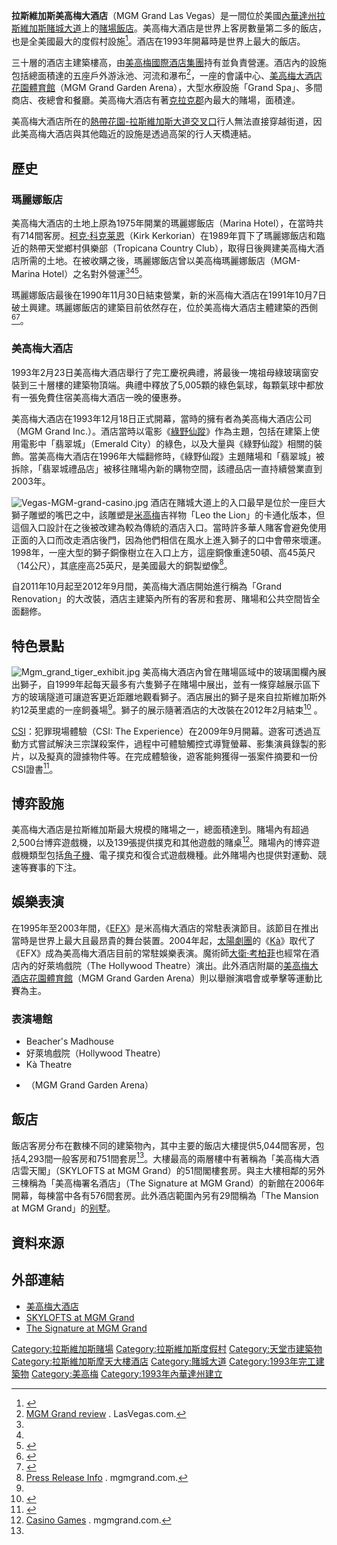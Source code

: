 {{Infobox Casino
| casino = 拉斯維加斯美高梅大酒店<br><small>MGM Grand Las Vegas</small>
| theme = [[娛樂|娛樂]]
| address = 3799 Las Vegas Boulevard South<br>Las Vegas, Nevada 89109
| logo = MGM Grand logo.svg
| image = LasVegas-MGMgrand.jpg
| rooms =6,852
| date_opened = 1993年12月18日
| space_gaming = {{convert|171500|sqft|abbr=on}}
|attractions= ''Hakkasan''<br>''David Copperfield''<br>''CSI: The Experience''
|shows=''[[Kà|Kà]]''<br>''Brad Garrett Comedy Club''
| notable_restaurants = ''[[乔尔·侯布匈|Joël Robuchon]]''<br>''[[赫布匈美食坊|L'Atelier de Joël Robuchon]]''<br>''Hakkasan''<br>''Emeril's''<br>''Michael Mina's Pub 1842''<br>''Craftsteak''<br>''Wolfgang Puck''<br>''Fiamma''<br>''Pearl''<br>''Shibuya''
| owner = [[美高梅國際酒店集團|美高梅國際酒店集團]]
| casino_type = 陸地
| renovations = 1996年、2005年、2012年
| names_pre = Marina<br>MGM-Marina
| website = [http://www.mgmgrand.com/ www.mgmgrand.com]|
}}
'''拉斯維加斯美高梅大酒店'''（MGM Grand Las Vegas）是一間位於美國[[內華達州|內華達州]][[拉斯維加斯|拉斯維加斯]][[賭城大道|賭城大道]]上的[[賭場|賭場]][[飯店|飯店]]。美高梅大酒店是世界上客房數量第二多的飯店，也是全美國最大的度假村設施<ref>{{cite news | url=http://seattletimes.nwsource.com/html/businesstechnology/2004135015_adelson20.html?syndication=rss | work=The Seattle Times | title=Casino owner is tycoon most have never heard of | first=Gary | last=Rivlin | date=2008-01-20 | accessdate=2014-02-18 | archive-date=2011-05-24 | archive-url=https://web.archive.org/web/20110524110920/http://seattletimes.nwsource.com/html/businesstechnology/2004135015_adelson20.html?syndication=rss | dead-url=no }}</ref>。酒店在1993年開幕時是世界上最大的飯店。

三十層的酒店主建築樓高{{convert|293|ft|m}}，由[[美高梅國際酒店集團|美高梅國際酒店集團]]持有並負責營運。酒店內的設施包括總面積達{{convert|6.6|acre}}的五座戶外游泳池、河流和瀑布<ref>[http://www.lasvegas.com/resorts/mgm2/index.html MGM Grand review] {{Wayback|url=http://www.lasvegas.com/resorts/mgm2/index.html |date=20070614141517 }}. LasVegas.com.</ref>，一座{{convert|380000|sqft}}的會議中心、[[美高梅大酒店花園體育館|美高梅大酒店花園體育館]]（MGM Grand Garden Arena），大型水療設施「Grand Spa」、多間商店、夜總會和餐廳。美高梅大酒店有著[[克拉克縣_(內華達州)|克拉克郡]]內最大的賭場，面積達{{convert|171500|sqft}}。

美高梅大酒店所在的[[熱帶花園-拉斯維加斯大道交叉口|熱帶花園-拉斯維加斯大道交叉口]]行人無法直接穿越街道，因此美高梅大酒店與其他臨近的設施是透過高架的行人天橋連結。

== 歷史 ==
=== 瑪麗娜飯店 ===
美高梅大酒店的土地上原為1975年開業的瑪麗娜飯店（Marina Hotel），在當時共有714間客房。[[柯克·科克莱恩|柯克·科克莱恩]]（Kirk Kerkorian）在1989年買下了瑪麗娜飯店和臨近的熱帶天堂鄉村俱樂部（Tropicana Country Club），取得日後興建美高梅大酒店所需的土地。在被收購之後，瑪麗娜飯店曾以美高梅瑪麗娜飯店（MGM-Marina Hotel）之名對外營運<ref name=vtat1/><ref name=lvm1/><ref>{{cite web |url=http://www.earlyvegas.com/mgm.html |title=History of MGM Las Vegas Hotel |accessdate=2008-10-18 |work= |publisher=earlyvegas.com |date= |archive-date=2015-11-14 |archive-url=https://web.archive.org/web/20151114145233/http://www.earlyvegas.com/mgm.html |dead-url=no }}</ref>。

瑪麗娜飯店最後在1990年11月30日結束營業，新的米高梅大酒店在1991年10月7日破土興建。瑪麗娜飯店的建築目前依然存在，位於美高梅大酒店主體建築的西側<ref name=vtat1>{{cite web|url= http://www.vegastodayandtomorrow.com/marina.htm|title= The Marina Hotel was Never Destroyed|accessdate= 2008-10-18|work= |publisher= vegastodayandtomorrow.com|date= |archive-date= 2015-10-26|archive-url= https://web.archive.org/web/20151026080554/http://www.vegastodayandtomorrow.com/marina.htm|dead-url= no}}</ref><ref name=lvm1>{{cite web |url=http://www.lasvegasmikey.com/marina.htm |title=Marina Hotel and Casino |accessdate=2008-10-18 |work= |publisher=lasvegasmikey.com |date= |archive-date=2008-11-20 |archive-url=https://web.archive.org/web/20081120015340/http://www.lasvegasmikey.com/marina.htm |dead-url=no }}</ref>。

=== 美高梅大酒店 ===
1993年2月23日美高梅大酒店舉行了完工慶祝典禮，將最後一塊祖母綠玻璃窗安裝到三十層樓的建築物頂端。典禮中釋放了5,005顆的綠色氣球，每顆氣球中都放有一張免費住宿美高梅大酒店一晚的優惠券。

美高梅大酒店在1993年12月18日正式開幕，當時的擁有者為美高梅大酒店公司（MGM Grand Inc.）。酒店當時以電影《[[綠野仙蹤_(1939年電影)|綠野仙蹤]]》作為主題，包括在建築上使用電影中「翡翠城」（Emerald City）的綠色，以及大量與《綠野仙蹤》相關的裝飾。當美高梅大酒店在1996年大幅翻修時，《綠野仙蹤》主題賭場和「翡翠城」被拆除，「翡翠城禮品店」被移往賭場內新的購物空間，該禮品店一直持續營業直到2003年。

[[Image:Vegas-MGM-grand-casino.jpg|thumb]]
酒店在賭城大道上的入口最早是位於一座巨大獅子雕塑的嘴巴之中，該雕塑是[[米高梅|米高梅]]吉祥物「Leo the Lion」的卡通化版本，但這個入口設計在之後被改建為較為傳統的酒店入口。當時許多華人賭客會避免使用正面的入口而改走酒店後門，因為他們相信在風水上進入獅子的口中會帶來壞運。1998年，一座大型的獅子銅像樹立在入口上方，這座銅像重達50頓、高45英尺（14公尺），其底座高25英尺，是美國最大的銅製塑像<ref name=pr49>[http://www.mgmgrand.com/press_room/press_room_releases_template.aspx?ID=49 Press Release Info] {{Wayback|url=http://www.mgmgrand.com/press_room/press_room_releases_template.aspx?ID=49 |date=20061017122526 }}. mgmgrand.com.</ref>。

自2011年10月起至2012年9月間，美高梅大酒店開始進行稱為「Grand Renovation」的大改裝，酒店主建築內所有的客房和套房、賭場和公共空間皆全面翻修。

== 特色景點 ==
[[Image:Mgm_grand_tiger_exhibit.jpg|thumb]]
美高梅大酒店內曾在賭場區域中的玻璃圍欄內展出獅子，自1999年起每天最多有六隻獅子在賭場中展出，並有一條穿越展示區下方的玻璃隧道可讓遊客更近距離地觀看獅子。酒店展出的獅子是來自拉斯維加斯外約12英里處的一座飼養場<ref name=pr49/>。獅子的展示隨著酒店的大改裝在2012年2月結束<ref>{{cite news|title=MGM Grand lions, on display at casino habitat for the last time today|url=http://www.lasvegassun.com/news/2012/jan/31/photos-mgm-grand-lions-display-casino-habitat-last/|newspaper=Las Vegas Sun|date=2012-01-30|accessdate=2014-02-18|archive-date=2016-08-15|archive-url=https://web.archive.org/web/20160815164321/http://lasvegassun.com/news/2012/jan/31/photos-mgm-grand-lions-display-casino-habitat-last/|dead-url=no}}</ref> 。

[[CSI犯罪現場|CSI]]：犯罪現場體驗（CSI: The Experience）在2009年9月開幕。遊客可透過互動方式嘗試解決三宗謀殺案件，過程中可體驗觸控式導覽螢幕、影集演員錄製的影片，以及擬真的證據物件等。在完成體驗後，遊客能夠獲得一張案件摘要和一份CSI證書<ref>{{cite web |url=http://www.mgmgrand.com/entertainment/csi-the-experience.aspx |title=CSI:The Experience |accessdate=2011-12-22 |work= |publisher=mgmgrand.com |date= |archive-date=2011-12-08 |archive-url=https://web.archive.org/web/20111208091030/http://www.mgmgrand.com/entertainment/csi-the-experience.aspx |dead-url=no }}</ref>。

== 博弈設施 ==
美高梅大酒店是拉斯維加斯最大規模的賭場之一，總面積達到{{convert|171,500|sqft}}。賭場內有超過2,500台博弈遊戲機，以及139張提供撲克和其他遊戲的賭桌<ref name=MGLV>[http://www.pokerrockets.com/live-poker-rooms/mgm-grand-review/ Casino Games] {{Wayback|url=http://www.pokerrockets.com/live-poker-rooms/mgm-grand-review/ |date=20160203123147 }}. mgmgrand.com.</ref>。賭場內的博弈遊戲機類型包括[[角子機|角子機]]、電子撲克和復合式遊戲機種。此外賭場內也提供對運動、競速等賽事的下注。

== 娛樂表演 ==
在1995年至2003年間，《[[EFX|EFX]]》是米高梅大酒店的常駐表演節目。該節目在推出當時是世界上最大且最昂貴的舞台裝置。2004年起，[[太陽劇團|太陽劇團]]的《[[Kà|Kà]]》取代了《EFX》成為美高梅大酒店目前的常駐娛樂表演。魔術師[[大衛·考柏菲|大衛·考柏菲]]也經常在酒店內的好萊塢戲院（The Hollywood Theatre）演出。此外酒店附屬的[[美高梅大酒店花園體育館|美高梅大酒店花園體育館]]（MGM Grand Garden Arena）則以舉辦演唱會或拳擊等運動比賽為主。

=== 表演場館 ===
* Beacher's Madhouse
* 好萊塢戲院（Hollywood Theatre）
* Kà Theatre
* {{en-link|美高梅大酒店花園體育館|MGM Grand Garden Arena}}（MGM Grand Garden Arena）

== 飯店 ==
飯店客房分布在數棟不同的建築物內，其中主要的飯店大樓提供5,044間客房，包括4,293間一般客房和751間套房<ref name=pr49/>。大樓最高的兩層樓中有著稱為「美高梅大酒店雲天閣」（SKYLOFTS at MGM Grand）的51間閣樓套房。與主大樓相鄰的另外三棟稱為「美高梅署名酒店」（The Signature at MGM Grand）的新館在2006年開幕，每棟當中各有576間套房。此外酒店範圍內另有29間稱為「The Mansion at MGM Grand」的[[别墅|别墅]]。

== 資料來源 ==
{{reflist|2}}

== 外部連結 ==
{{commons category|MGM Grand hotel (Las Vegas)}}
* [http://www.mgmgrand.com/ 美高梅大酒店] {{Wayback|url=http://www.mgmgrand.com/ |date=20140218083945 }}
* [http://www.skyloftsmgmgrand.com/ SKYLOFTS at MGM Grand] {{Wayback|url=http://www.skyloftsmgmgrand.com/ |date=20140221032442 }}
* [http://www.signaturemgmgrand.com/ The Signature at MGM Grand] {{Wayback|url=http://www.signaturemgmgrand.com/ |date=20140213034658 }}
{{coord|36.102220|-115.169516|type:landmark_region:US|display=title}}

{{賭城大道}}
{{authority control}}
[[Category:拉斯維加斯賭場|Category:拉斯維加斯賭場]]
[[Category:拉斯維加斯度假村|Category:拉斯維加斯度假村]]
[[Category:天堂市建築物|Category:天堂市建築物]]
[[Category:拉斯維加斯摩天大樓酒店|Category:拉斯維加斯摩天大樓酒店]]
[[Category:賭城大道|Category:賭城大道]]
[[Category:1993年完工建築物|Category:1993年完工建築物]]
[[Category:美高梅|Category:美高梅]]
[[Category:1993年內華達州建立|Category:1993年內華達州建立]]